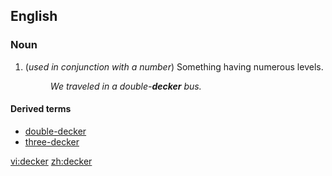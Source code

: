 ==English==

===Noun===
{{en-noun}}

# (''used in conjunction with a number'') Something having numerous levels.
#:''We traveled in a double-'''decker''' bus.''

====Derived terms====
*[[double-decker]]
*[[three-decker]]

[[vi:decker]]
[[zh:decker]]